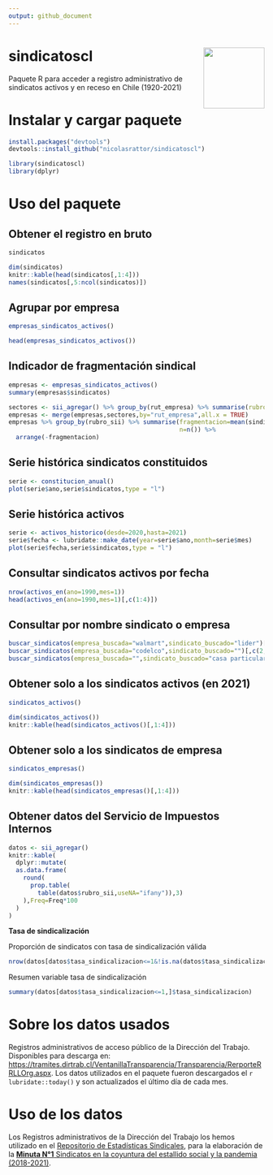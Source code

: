 ```yaml
---
output: github_document
---
```


# sindicatoscl <img src="man/figures/logores.PNG" align="right" width = "120px"/>

Paquete R para acceder a registro administrativo de sindicatos activos y en receso en Chile (1920-2021)


# Instalar y cargar paquete

```r
install.packages("devtools")
devtools::install_github("nicolasrattor/sindicatoscl")
```

```r
library(sindicatoscl)
library(dplyr)
```


# Uso del paquete

## Obtener el registro en bruto

```r
sindicatos
```

```r
dim(sindicatos)
knitr::kable(head(sindicatos[,1:4]))
names(sindicatos[,5:ncol(sindicatos)])
```

## Agrupar por empresa

```r
empresas_sindicatos_activos()
```

```r
head(empresas_sindicatos_activos())
```

## Indicador de fragmentación sindical

```r
empresas <- empresas_sindicatos_activos()
summary(empresas$sindicatos)

sectores <- sii_agregar() %>% group_by(rut_empresa) %>% summarise(rubro_sii=first(rubro_sii))
empresas <- merge(empresas,sectores,by="rut_empresa",all.x = TRUE)
empresas %>% group_by(rubro_sii) %>% summarise(fragmentacion=mean(sindicatos),
                                               n=n()) %>% 
  arrange(-fragmentacion)
```


## Serie histórica sindicatos constituidos

```r
serie <- constitucion_anual()
plot(serie$ano,serie$sindicatos,type = "l")
```


## Serie histórica activos

```r
serie <- activos_historico(desde=2020,hasta=2021)
serie$fecha <- lubridate::make_date(year=serie$ano,month=serie$mes)
plot(serie$fecha,serie$sindicatos,type = "l")
```



## Consultar sindicatos activos por fecha

```r
nrow(activos_en(ano=1990,mes=1))
head(activos_en(ano=1990,mes=1)[,c(1:4)])
```



## Consultar por nombre sindicato o empresa

```r
buscar_sindicatos(empresa_buscada="walmart",sindicato_buscado="lider")[,c(2,3)]
buscar_sindicatos(empresa_buscada="codelco",sindicato_buscado="")[,c(2,3)]
buscar_sindicatos(empresa_buscada="",sindicato_buscado="casa particular")[,c(2,3)]
```



## Obtener solo a los sindicatos activos (en 2021)

```r
sindicatos_activos()
```

```r
dim(sindicatos_activos())
knitr::kable(head(sindicatos_activos()[,1:4]))
```


## Obtener solo a los sindicatos de empresa

```r
sindicatos_empresas()
```

```r
dim(sindicatos_empresas())
knitr::kable(head(sindicatos_empresas()[,1:4]))
```

## Obtener datos del Servicio de Impuestos Internos

```r
datos <- sii_agregar()
knitr::kable(
  dplyr::mutate(
  as.data.frame(
    round(
      prop.table(
        table(datos$rubro_sii,useNA="ifany")),3)
    ),Freq=Freq*100
  )
)
```

**Tasa de sindicalización**

Proporción de sindicatos con tasa de sindicalización válida

```r
nrow(datos[datos$tasa_sindicalizacion<=1&!is.na(datos$tasa_sindicalizacion),])/nrow(datos)
```

Resumen variable tasa de sindicalización

```r
summary(datos[datos$tasa_sindicalizacion<=1,]$tasa_sindicalizacion)
```


# Sobre los datos usados

Registros administrativos de acceso público de la Dirección del Trabajo. Disponibles para descarga en: <https://tramites.dirtrab.cl/VentanillaTransparencia/Transparencia/RerporteRRLLOrg.aspx>. Los datos utilizados en el paquete fueron descargados el `r lubridate::today()` y son actualizados el último día de cada mes. 

# Uso de los datos

Los Registros administrativos de la Dirección del Trabajo los hemos utilizado en el [Repositorio de Estadísticas Sindicales](https://repositoriosindical.netlify.app/), para la elaboración de la [**Minuta N°1** Sindicatos en la coyuntura del estallido social y la pandemia (2018-2021)](https://github.com/nicolasrattor/Ventanilla_Sindicatos_DT/raw/main/Minuta1/Minuta1.pdf).
